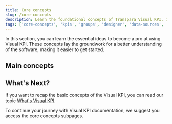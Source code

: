 ```yaml
---
title: Core concepts
slug: /core-concepts
description: Learn the foundational concepts of Transpara Visual KPI, including KPIs, hierarchy and groups, design and authoring, data sources, interfaces, and access levels. These concepts provide the essential knowledge needed to master the system and optimize performance monitoring and decision-making.
tags: ['core-concepts', 'kpis', 'groups', 'designer', 'data-sources', 'interfaces', 'access-levels']
---
```


<head>
  <title>Core Concepts</title>
  <meta name="keywords" content="Visual KPI, core concepts, KPI system, data sources, interfaces, hierarchy, groups, design, access levels, key performance indicators"/>
</head>

In this section, you can learn the essential ideas to become a pro at using Visual KPI. These concepts lay the groundwork for a better understanding of the software, making it easier to get started.

## Main concepts 

<CardList cols={2}>
  <Card 
    title="KPI (Key Performance Indicators)"
    description="KPIs are metrics used to measure the performance of critical activities. They represent specific data points or indicators indispensable for tracking and evaluating how well an organization is meeting its goals. KPIs are essential tools for decision-makers, providing insights into performance trends and guiding strategic adjustments based on real-time data. "
    link="/core-concepts/kpi"
  />
  <Card 
    title="Hierarchy/Groups"
    description="Hierarchy and Groups are different ways of referring to Visual KPI's organization model. Hierarchy is basically a system of Groups that allows you to organize and categorize your KPIs, similar to your computer's folders. The Groups visualization shows data in various colors, indicating the KPIs' status and allowing easy data visualization. "
    link="/core-concepts/hierarchy"
  />
  <Card 
    title="Design and Authoring"
    description="This part of Visual KPI involves configuring key objects like Groups, KPIs, Charts, and Tables. Visual KPI Designer, an Excel-based tool, is versatile and suitable for tasks ranging from prototypes to large-scale systems. The KPI design process covers Basics, User Experience, SPC, Extended, and Access Group List sections. Administrators manage links for user accessibility, ensuring vital resources are easily reachable. "
    link="/core-concepts/design"
  />
  <Card 
    title="Data Sources"
    description='In Visual KPI, "Data Sources" refers to the locations and origins of data that the system accesses and uses for various functions. Understanding data sources is crucial as it ensures the practicality and feasibility of requested interfaces. Moreover, a data source serves as the point from which the software collects and integrates data. This knowledge is essential for effectively integrating data into the Visual KPI system.'
    link="/core-concepts/data-sources"
  />
  <Card 
    title="Interfaces"
    description='Interfaces in Visual KPI are how the software retrieves data from external systems. These interfaces are always read-only, meaning they can fetch data but not alter it. Users can ensure smooth data flow into the KPI system by selecting the right interface, enhancing functionality, and providing accurate information for informed decision-making.'
    link="/core-concepts/interfaces"
  />
  <Card 
    title="Access Levels"
    description='Access levels in the context of KPI systems refer to the permissions and restrictions applied to users or roles within the system. Access levels determine what users can see and do within the KPI system, ensuring data security and integrity, efficiency, usability, and compliance.'
    link="/core-concepts/access-level"
  />
</CardList>

## What's Next?

If you want to recap the basic concepts of the Visual KPI, you can read our topic [What's Visual KPI](/what-is-visual-kpi).

To continue your journey with Visual KPI documentation, we suggest you access the core concepts subpages.
